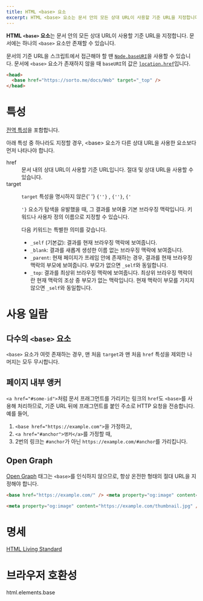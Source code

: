 ```yaml
---
title: HTML <base> 요소
excerpt: HTML <base> 요소는 문서 안의 모든 상대 URL이 사용할 기준 URL을 지정합니다.
---
```


**HTML `<base>` 요소**는 문서 안의 모든 상대 URL이 사용할 기준 URL을 지정합니다. 문서에는 하나의 `<base>` 요소만 존재할 수 있습니다.

문서의 기준 URL을 스크립트에서 접근해야 할 땐 [`Node.baseURI`](https://developer.mozilla.org/en-US/docs/Web/API/Node/baseURI)을 사용할 수 있습니다. 문서에 `<base>` 요소가 존재하지 않을 때 `baseURI`의 값은 [`location.href`](https://developer.mozilla.org/en-US/docs/Web/API/Location/href)입니다.

```html
<head>
  <base href="https://sorto.me/docs/Web" target="_top" />
</head>
```

# 특성

[전역 특성](/docs/Web/HTML/Global_attributes)을 포함합니다.

<Callout color="warn" label="참고">
  아래 특성 중 하나라도 지정할 경우, &lt;base&gt; 요소가 다른 상대 URL을 사용한 요소보다 먼저 나타나야 합니다.
</Callout>

<dl>
  <Term>href</Term>
  <dd>문서 내의 상대 URL이 사용할 기준 URL입니다. 절대 및 상대 URL을 사용할 수 있습니다.</dd>
  <Term>target</Term>
  <dd>
    <p>
      <code>target</code> 특성을 명시하지 않은{' '}
      <Anchor href="./a">
        <code>{'<a>'}</code>
      </Anchor>
      , <code>{'<area>'}</code>, <code>{'<form>'}</code> 요소가 탐색을 유발했을 때, 그 결과를 보여줄 기본 브라우징 맥락입니다.
      키워드나 사용자 정의 이름으로 지정할 수 있습니다.
    </p>
    <p>다음 키워드는 특별한 의미를 갖습니다.</p>
    <ul>
      <li>
        <code>_self</code> (기본값): 결과를 현재 브라우징 맥락에 보여줍니다.
      </li>
      <li>
        <code>_blank</code>: 결과를 새롭게 생성한 이름 없는 브라우징 맥락에 보여줍니다.
      </li>
      <li>
        <code>_parent</code>: 현재 페이지가 프레임 안에 존재하는 경우, 결과를 현재 브라우징 맥락의 부모에 보여줍니다.
        부모가 없으면 <code>_self</code>와 동일합니다.
      </li>
      <li>
        <code>_top</code>: 결과를 최상위 브라우징 맥락에 보여줍니다. 최상위 브라우징 맥락이란 현재 맥락의 조상 중 부모가
        없는 맥락입니다. 현재 맥락이 부모를 가지지 않으면 <code>_self</code>와 동일합니다.
      </li>
    </ul>
  </dd>
</dl>

# 사용 일람

## 다수의 `<base>` 요소

`<base>` 요소가 여럿 존재하는 경우, 맨 처음 `target`과 맨 처음 `href` 특성을 제외한 나머지는 모두 무시합니다.

## 페이지 내부 앵커

`<a href="#some-id">`처럼 문서 프래그먼트를 가리키는 링크의 `href`도 `<base>`를 사용해 처리하므로, 기준 URL 뒤에 프래그먼트를 붙인 주소로 HTTP 요청을 전송합니다. 예를 들어,

1. `<base href="https://example.com">`을 가정하고,
2. `<a href="#anchor">앵커</a>`를 가정할 때,
3. 2번의 링크는 `#anchor`가 아닌 `https://example.com/#anchor`를 가리킵니다.

## Open Graph

[Open Graph](https://ogp.me/) 태그는 `<base>`를 인식하지 않으므로, 항상 온전한 형태의 절대 URL을 지정해야 합니다.

```html variant=bad
<base href="https://example.com/" /> <meta property="og:image" content="/thumbnail.jpg" />
```

```html variant=good
<meta property="og:image" content="https://example.com/thumbnail.jpg" />
```

# 명세

[HTML Living Standard](https://html.spec.whatwg.org/multipage/semantics.html#the-base-element)

# 브라우저 호환성

<BrowserCompat>html.elements.base</BrowserCompat>
